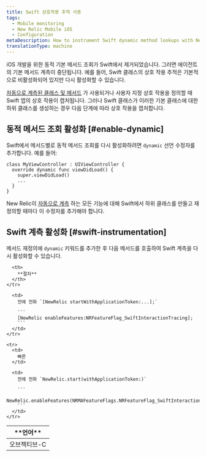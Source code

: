 ```yaml
---
title: Swift 상호작용 추적 사용
tags:
  - Mobile monitoring
  - New Relic Mobile iOS
  - Configuration
metaDescription: How to instrument Swift dynamic method lookups with New Relic's iOS instrumentation feature flag.
translationType: machine
---
```


iOS 개발을 위한 동적 기본 메서드 조회가 Swift에서 제거되었습니다. 그러면 에이전트의 기본 메서드 계측이 중단됩니다. 예를 들어, Swift 클래스의 상호 작용 추적은 기본적으로 비활성화되어 있지만 다시 활성화할 수 있습니다.

[자동으로 계측된 클래스 및 메서드](/docs/mobile-monitoring/new-relic-mobile-ios/install-configure/work-ios-sdk-api#h2-Automatically-instrumented-classes-and-methods) 가 사용되거나 사용자 지정 상호 작용을 정의할 때 Swift 앱의 상호 작용이 캡처됩니다. 그러나 Swift 클래스가 이러한 기본 클래스에 대한 하위 클래스를 생성하는 경우 다음 단계에 따라 상호 작용을 캡처합니다.

## 동적 메서드 조회 활성화 [#enable-dynamic]

Swift에서 메서드별로 동적 메서드 조회를 다시 활성화하려면 `dynamic` 선언 수정자를 추가합니다. 예를 들어:

```
class MyViewController : UIViewController {
  override dynamic func viewDidLoad() {
    super.viewDidLoad()
    ...
  }
}
```

New Relic이 [자동으로 계측](/docs/mobile-monitoring/mobile-sdk-api/new-relic-mobile-sdk-api/working-ios-sdk-api#h2-Automatically-instrumented-classes-and-methods) 하는 모든 기능에 대해 Swift에서 하위 클래스를 만들고 재정의할 때마다 이 수정자를 추가해야 합니다.

## Swift 계측 활성화 [#swift-instrumentation]

메서드 재정의에 `dynamic` 키워드를 추가한 후 다음 메서드를 호출하여 Swift 계측을 다시 활성화할 수 있습니다.

<table>
  <thead>
    <tr>
      <th style={{ width: "150px" }}>
        **언어**
      </th>

      <th>
        **절차**
      </th>
    </tr>
  </thead>

  <tbody>
    <tr>
      <td>
        오브젝티브-C
      </td>

      <td>
        전에 전화 `[NewRelic startWithApplicationToken:...];`

        ```
        [NewRelic enableFeatures:NRFeatureFlag_SwiftInteractionTracing];
        ```
      </td>
    </tr>

    <tr>
      <td>
        빠른
      </td>

      <td>
        전에 전화 `NewRelic.start(withApplicationToken:)`

        ```
        NewRelic.enableFeatures(NRMAFeatureFlags.NRFeatureFlag_SwiftInteractionTracing)
        ```
      </td>
    </tr>
  </tbody>
</table>